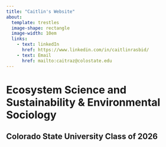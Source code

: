 ```yaml
---
title: "Caitlin's Website"
about:
  template: trestles
  image-shape: rectangle
  image-width: 10em
  links: 
    - text: linkedIn
      href: https://www.linkedin.com/in/caitlinrasbid/
    - text: Email
      href: mailto:caitraz@colostate.edu 
---
```


# Ecosystem Science and Sustainability & Environmental Sociology

## Colorado State University Class of 2026
